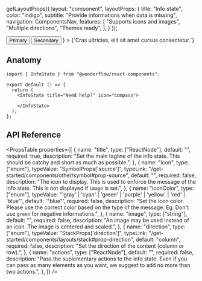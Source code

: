 
  getLayoutProps({
    layout: "component",
    layoutProps: {
      title: "Info state",
      color: "indigo",
      subtitle: "Provide informations when data is missing",
      navigation: ComponentsNav,
      features: [
        "Supports icons and images",
        "Multiple directions",
        "Themes ready",
      ],
    }
  });

<LiveArea>
  <InfoState
    title="Need help?"
    image="https://wonderimages.gumlet.io/placeholders/pyramid.png?format=webp&q=100"
    actions={
      <>
        <Button>Primary</Button>
        <Button kind="flat">Secondary</Button>
      </>
    }
  >
  {`Cras ultricies, elit sit amet cursus consectetur.`}
  </InfoState>
</LiveArea>


## Anatomy

```tsx lines="1,5-7"
import { InfoState } from "@wonderflow/react-components";

export default () => {
  return (
    <InfoState title="Need help?" icon="compass">
      ...
    </InfoState>
  );
};
```

## API Reference

<PropsTable
  properties={[
    {
      name: "title",
      type: ["ReactNode"],
      default: "",
      required: true,
      description: "Set the main tagline of the info state. This should be catchy and short as much as possible.",
    },
    {
      name: "icon",
      type: ["enum"],
      typeValue: "SymbolProps['source']",
      typeLink: "/get-started/components/other/symbol#prop-source",
      default: "",
      required: false,
      description: "The icon to display. This is used to enforce the message of the info state. This is not displayed if `image` is set.",
    },
    {
      name: "iconColor",
      type: ["enum"],
      typeValue: "'gray' | 'cyan' | 'green' | 'purple' | 'yellow' | 'red' | 'blue'",
      default: '"blue"',
      required: false,
      description: "Set the icon color. Please use the correct color based on the type of the message. Eg. Don't use `green` for negative informations.",
    },
    {
      name: "image",
      type: ["string"],
      default: "",
      required: false,
      description: "An image may be used instead of an icon. The image is centered and scaled.",
    },
    {
      name: "direction",
      type: ["enum"],
      typeValue: "StackProps['direction']",
      typeLink: "/get-started/components/layouts/stack#prop-direction",
      default: "column",
      required: false,
      description: "Set the direction of the content (column or row).",
    },
    {
      name: "actions",
      type: ["ReactNode"],
      default: "",
      required: false,
      description: "Pass the suplementary actions to the info state. Even if you can pass as many elements as you want, we suggest to add no more than two actions.",
    },
  ]}
/>
